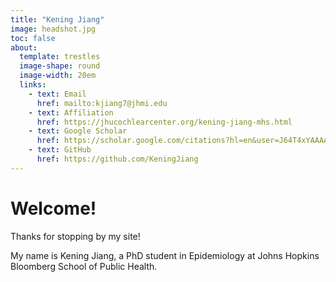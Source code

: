 ```yaml
---
title: "Kening Jiang"
image: headshot.jpg
toc: false
about: 
  template: trestles
  image-shape: round
  image-width: 20em
  links:
    - text: Email
      href: mailto:kjiang7@jhmi.edu
    - text: Affiliation
      href: https://jhucochlearcenter.org/kening-jiang-mhs.html
    - text: Google Scholar
      href: https://scholar.google.com/citations?hl=en&user=J64T4xYAAAAJ&view_op=list_works&authuser=1&sortby=pubdate
    - text: GitHub
      href: https://github.com/KeningJiang
---
```


# Welcome!
Thanks for stopping by my site! 

My name is Kening Jiang, a PhD student in Epidemiology at Johns Hopkins Bloomberg School of Public Health.